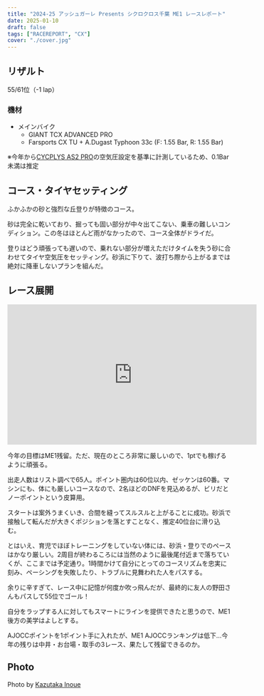 ```yaml
---
title: "2024-25 アッシュガーレ Presents シクロクロス千葉 ME1 レースレポート"
date: 2025-01-10
draft: false
tags: ["RACEREPORT", "CX"]
cover: "./cover.jpg"
---
```


## リザルト

55/61位（-1 lap）

### 機材

- メインバイク
  - GIANT TCX ADVANCED PRO
  - Farsports CX TU + A.Dugast Typhoon 33c (F: 1.55 Bar, R: 1.55 Bar)

※今年から[CYCPLYS AS2 PRO](https://amzn.to/3XXh90k)の空気圧設定を基準に計測しているため、0.1Bar未満は推定

## コース・タイヤセッティング

ふかふかの砂と強烈な丘登りが特徴のコース。

砂は完全に乾いており、掘っても固い部分が中々出てこない、乗車の難しいコンディション。この冬はほとんど雨がなかったので、コース全体がドライだ。

登りはどう頑張っても遅いので、乗れない部分が増えただけタイムを失う砂に合わせてタイヤ空気圧をセッティング。砂浜に下りて、波打ち際から上がるまでは絶対に降車しないプランを組んだ。

## レース展開

<iframe width="560" height="315" src="https://www.youtube.com/embed/jFew-y9Se94?si=QuJaOW8_fOBzc6HQ" title="YouTube video player" frameborder="0" allow="accelerometer; autoplay; clipboard-write; encrypted-media; gyroscope; picture-in-picture; web-share" referrerpolicy="strict-origin-when-cross-origin" allowfullscreen></iframe>

今年の目標はME1残留。ただ、現在のところ非常に厳しいので、1ptでも稼げるように頑張る。

出走人数はリスト調べで65人。ポイント圏内は60位以内、ゼッケンは60番。マシンにも、体にも厳しいコースなので、2名ほどのDNFを見込めるが、ビリだとノーポイントという皮算用。

スタートは案外うまくいき、合間を縫ってスルスルと上がることに成功。砂浜で接触して転んだが大きくポジションを落とすことなく、推定40位台に滑り込む。

とはいえ、育児でほぼトレーニングをしていない体には、砂浜・登りでのペースはかなり厳しい。2周目が終わるころには当然のように最後尾付近まで落ちていくが、ここまでは予定通り。1時間かけて自分にとってのコースリズムを忠実に刻み、ペーシングを失敗したり、トラブルに見舞われた人をパスする。

余りに辛すぎて、レース中に記憶が何度か吹っ飛んだが、最終的に友人の野田さんもパスして55位でゴール！

自分をラップする人に対してもスマートにラインを提供できたと思うので、ME1後方の美学はよしとする。

AJOCCポイントを1ポイント手に入れたが、ME1 AJOCCランキングは低下…今年の残りは中井・お台場・取手の3レース、果たして残留できるのか。

## Photo

Photo by [Kazutaka Inoue](https://x.com/InoueAccount)
